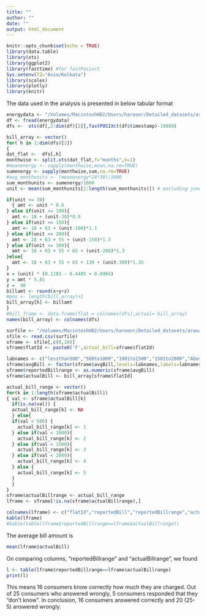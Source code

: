 ```yaml
---
title: ""
author: ""
date: ""
output: html_document
---
```


```r
knitr::opts_chunk$set(echo = TRUE)
library(data.table)
library(xts)
library(ggplot2)
library(fasttime) #for fastPosixct
Sys.setenv(TZ="Asia/Kolkata")
library(scales)
library(plotly)
library(knitr)
```
The data used in the analysis is presented in below tabular format

```r
energydata <- "/Volumes/MacintoshHD2/Users/haroonr/Detailed_datasets/aravali_iitb/year2016_data/hourly/onlyservyed_flats.csv"
df <- fread(energydata)
dfs <-  xts(df[,2:dim(df)[2]],fastPOSIXct(df$timestamp)-19800)

bill_array <- vector()
for( h in 1:dim(dfs)[2])
{
dat_flat <-  dfs[,h]
monthwise <- split.xts(dat_flat,f="months",k=1)
#meanenergy <- sapply(monthwise,mean,na.rm=TRUE)
sumenergy <- sapply(monthwise,sum,na.rm=TRUE)
#avg_monthunits <- (meanenergy*24*30)/1000
sum_monthunits <- sumenergy/1000
unit <- mean(sum_monthunits[2:length(sum_monthunits)]) # excluding june month

if(unit <= 30)
  { amt <- unit * 0.6
} else if(unit <= 100){
  amt <- 18 + (unit-30)*0.9
} else if(unit <= 150){
  amt <- 18 + 63 + (unit-100)*1.1
} else if(unit <= 200){
  amt <- 18 + 63 + 55 + (unit-150)*1.3
} else if(unit <= 300){
  amt <- 18 + 63 + 55 + 65 + (unit-200)*1.3
}else{
  amt <- 18 + 63 + 55 + 65 + 130 + (unit-300)*1.35
}
x = (unit) * (0.1283 - 0.4405 + 0.0904)
y = amt * 5.81
z =  40
billamt <- round(x+y+z)
#pos <- length(bill_array)+1
bill_array[h] <- billamt
}
#bill_frame <- data.frame(flat = colnames(dfs),actual= bill_array)
names(bill_array) <- colnames(dfs) 

surfile <- "/Volumes/MacintoshHD2/Users/haroonr/Detailed_datasets/aravali_iitb/surveydata.csv"
sfile <- read.csv(surfile)
sframe <- sfile[,c(8,10)]
sframe$flatId <- paste0('F',actual_bill=sframe$flatId)

labnames <- c("lessthan500","500to1000","1001to1500","1501to2000","Above2000","dontknow")
sframe$avgBill <- factor(sframe$avgBill,levels=labnames,labels=labnames)
sframe$reportedBillrange <- as.numeric(sframe$avgBill)
sframe$actualBill <- bill_array[sframe$flatId]

actual_bill_range <- vector()
for(k in 1:length(sframe$actualBill))
{ val <- sframe$actualBill[k]
  if(is.na(val)) {
  actual_bill_range[k] <- NA
  } else{
  if(val < 500) {
    actual_bill_range[k] <- 1
  } else if(val < 1000){
    actual_bill_range[k] <- 2
  } else if(val < 1500){
    actual_bill_range[k] <- 3
  } else if(val < 2000){
    actual_bill_range[k] <- 4
  } else {
    actual_bill_range[k] <- 5
  }
  }
}
sframe$actualBillrange <- actual_bill_range
lframe <- sframe[!is.na(sframe$actualBillrange),]
```

```r
colnames(lframe) <- c("flatId","reportedBill","reportedBillrange","actualBill","actualBillrange")
kable(lframe)
#kable(table(lframe$reportedBillrange==lframe$actualBillrange))
```

The average bill amount is 
```r
mean(lframe$actualBill)
```

On comparing columns, "reportedBillrange" and "actualBillrange", we found

```r
l <- table(lframe$reportedBillrange==lframe$actualBillrange)
print(l)
```
This means 16 consumers know correctly how much they are charged. Out of 25 consumers who answered wrongly, 5 consumers responded that they "don't know". In conclusion, 16 consumers answered correctly and 20 (25-5) answered wrongly. 